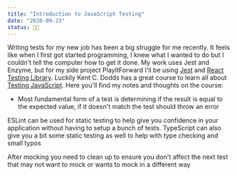 ```yaml
---
title: "Introduction to JavaScript Testing"
date: "2020-09-23"
status: 👩‍🌾
---
```


Writing tests for my new job has been a big struggle for me recently. It feels like when I first got started programming, I knew what I wanted to do but I couldn't tell the computer how to get it done. My work uses Jest and Enzyme, but for my side project PlayItForward I'll be using [Jest](https://jestjs.io/docs/en/getting-started.html) and [React Testing Library](https://testing-library.com/docs/react-testing-library/intro). Luckily Kent C. Dodds has a great course to learn all about [Testing JavaScript](https://testingjavascript.com/). Here you'll find my notes and thoughts on the course:

- Most fundamental form of a test is determining if the result is equal to the expected value, if it doesn't match the test should throw an error

ESLint can be used for static testing to help give you confidence in your application without having to setup a bunch of tests.
TypeScript can also give you a bit some static testing as well to help with type checking and small typos

After mocking you need to clean up to ensure you don't affect the next test that may not want to mock or wants to mock in a different way
